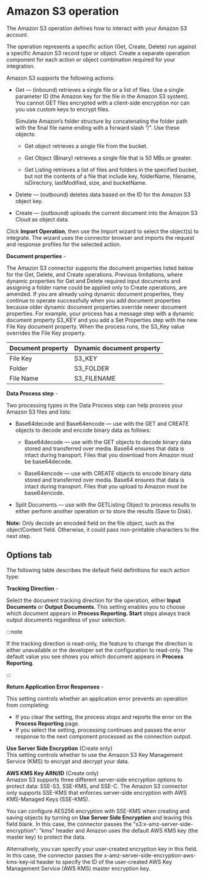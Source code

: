
# Amazon S3 operation 

<head>
  <meta name="guidename" content="Integration"/>
  <meta name="context" content="GUID-917c56b0-34c4-4767-ade9-17f725a8cb24"/>
</head>


The Amazon S3 operation defines how to interact with your Amazon S3 account.

The operation represents a specific action \(Get, Create, Delete\) run against a specific Amazon S3 record type or object. Create a separate operation component for each action or object combination required for your integration.

Amazon S3 supports the following actions:

-   Get — \(inbound\) retrieves a single file or a list of files. Use a single parameter ID \(the Amazon key for the file in the Amazon S3 system\). You cannot GET files encrypted with a client-side encryption nor can you use custom keys to encrypt files.

    Simulate Amazon’s folder structure by concatenating the folder path with the final file name ending with a forward slash “/”. Use these objects:

    -   Get object retrieves a single file from the bucket.

    -   Get Object \(Binary\) retrieves a single file that is 50 MBs or greater.

    -   Get Listing retrieves a list of files and folders in the specified bucket, but not the contents of a file that include key, folderName, filename, isDirectory, lastModified, size, and bucketName.

-   Delete — \(outbound\) deletes data based on the ID for the Amazon S3 object key.

-   Create — \(outbound\) uploads the current document into the Amazon S3 Cloud as object data.


Click **Import Operation**, then use the Import wizard to select the object\(s\) to integrate. The wizard uses the connector browser and imports the request and response profiles for the selected action.

**Document properties** - 

The Amazon S3 connector supports the document properties listed below for the Get, Delete, and Create operations. Previous limitations, where dynamic properties for Get and Delete required input documents and assigning a folder name could be applied only to Create operations, are amended. If you are already using dynamic document properties, they continue to operate successfully when you add document properties because older dynamic document properties override newer document properties. For example, your process has a message step with a dynamic document property S3\_KEY and you add a Set Properties step with the new File Key document property. When the process runs, the S3\_Key value overrides the File Key property.

|Document property|Dynamic document property|
|-----------------|-------------------------|
|File Key|S3\_KEY|
|Folder|S3\_FOLDER|
|File Name|S3\_FILENAME|

**Data Process step** - 

Two processing types in the Data Process step can help process your Amazon S3 files and lists:

-   Base64decode and Base64encode — use with the GET and CREATE objects to decode and encode binary data as follows:
    -   Base64decode — use with the GET objects to decode binary data stored and transferred over media. Base64 ensures that data is intact during transport. Files that you download from Amazon must be base64decode.

    -   Base64encode — use with CREATE objects to encode binary data stored and transferred over media. Base64 ensures that data is intact during transport. Files that you upload to Amazon must be base64encode.

-   Split Documents — use with the GETListing Object to process results to either perform another operation or to store the results \(Save to Disk\).


**Note:** Only decode an encoded field on the file object, such as the objectContent field. Otherwise, it could pass non-printable characters to the next step.

## Options tab 

The following table describes the default field definitions for each action type:


**Tracking Direction** - 

Select the document tracking direction for the operation, either **Input Documents** or **Output Documents**. This setting enables you to choose which document appears in **Process Reporting. Start** steps always track output documents regardless of your selection.

:::note

If the tracking direction is read-only, the feature to change the direction is either unavailable or the developer set the configuration to read-only. The default value you see shows you which document appears in **Process Reporting**.

:::

**Return Application Error Responses** - 

This setting controls whether an application error prevents an operation from completing:

- If you clear the setting, the process stops and reports the error on the **Process Reporting** page.
- If you select the setting, processing continues and passes the error response to the next component processed as the connection output.

**Use Server Side Encryption** \(Create only\)  
This setting controls whether to use the Amazon S3 Key Management Service \(KMS\) to encrypt and decrypt your data.

**AWS KMS Key ARN/ID** \(Create only\)  
Amazon S3 supports three different server-side encryption options to protect data: SSE-S3, SSE-KMS, and SSE-C. The Amazon S3 connector only supports SSE-KMS that enforces server-side encryption with AWS KMS-Managed Keys \(SSE-KMS\).

You can configure AES256 encryption with SSE-KMS when creating and saving objects by turning on **Use Server Side Encryption** and leaving this field blank. In this case, the connector passes the "s3:x-amz-server-side-encryption": "kms" header and Amazon uses the default AWS KMS key \(the master key\) to protect the data.

 Alternatively, you can specify your user-created encryption key in this field. In this case, the connector passes the x-amz-server-side-encryption-aws-kms-key-id header to specify the ID of the user-created AWS Key Management Service \(AWS KMS\) master encryption key.

<OperationEnd />